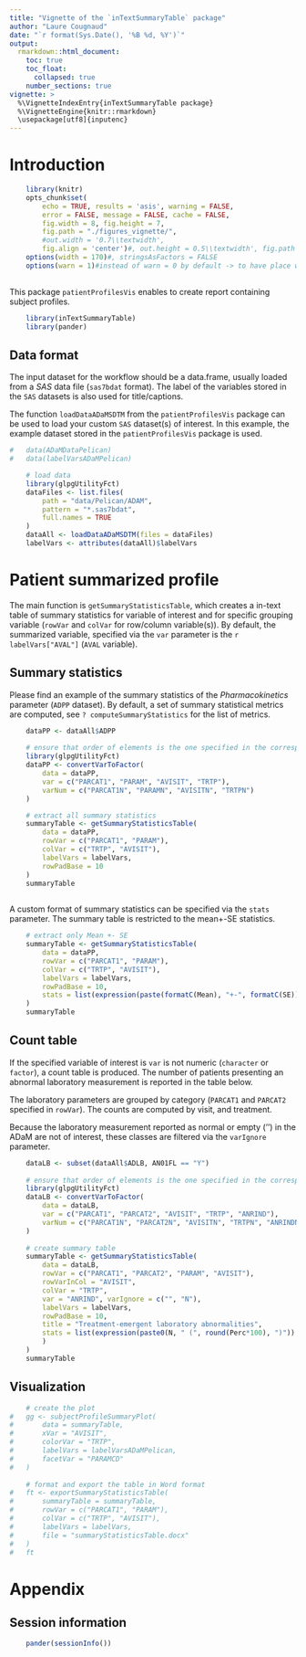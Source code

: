 ---
title: "Vignette of the `inTextSummaryTable` package"
author: "Laure Cougnaud"
date: "`r format(Sys.Date(), '%B %d, %Y')`"
output: 
  rmarkdown::html_document:
    toc: true
    toc_float:
      collapsed: true
    number_sections: true
vignette: >
  %\VignetteIndexEntry{inTextSummaryTable package}
  %\VignetteEngine{knitr::rmarkdown}
  \usepackage[utf8]{inputenc}
---

# Introduction

```{r options, echo = FALSE}
	
	library(knitr)
	opts_chunk$set(
		echo = TRUE, results = 'asis', warning = FALSE, 
		error = FALSE, message = FALSE, cache = FALSE,
		fig.width = 8, fig.height = 7,
		fig.path = "./figures_vignette/",
		#out.width = '0.7\\textwidth', 
		fig.align = 'center')#, out.height = 0.5\\textwidth', fig.path = 'graphs/') 
	options(width = 170)#, stringsAsFactors = FALSE
	options(warn = 1)#instead of warn = 0 by default -> to have place where warnings occur in the call to Sweave function
	
```

This package `patientProfilesVis` enables to create report containing subject
profiles.

```{r loadPackages}

	library(inTextSummaryTable)
	library(pander)

```

## Data format

The input dataset for the workflow should be a data.frame, 
usually loaded from a _SAS_ data file (`sas7bdat` format).
The label of the variables stored in the `SAS` datasets is also used
for title/captions. 

The function `loadDataADaMSDTM` from the `patientProfilesVis` package can be
used to load your custom `SAS` dataset(s) of interest.
In this example, the example dataset stored in the `patientProfilesVis`
package is used.

```{r loadData}	
	
#	data(ADaMDataPelican)
#	data(labelVarsADaMPelican)

	# load data
	library(glpgUtilityFct)
	dataFiles <- list.files(
		path = "data/Pelican/ADAM",
		pattern = "*.sas7bdat",
		full.names = TRUE
	)
	dataAll <- loadDataADaMSDTM(files = dataFiles)
	labelVars <- attributes(dataAll)$labelVars

```

# Patient summarized profile

The main function is `getSummaryStatisticsTable`, which creates a in-text table
of summary statistics for variable of interest and for specific
grouping variable (`rowVar` and `colVar` for row/column variable(s)).
By default, the summarized variable, specified via the
`var` parameter is the `r labelVars["AVAL"]` (`AVAL` variable).

## Summary statistics

Please find an example of the summary statistics of the _Pharmacokinetics_
parameter (`ADPP` dataset).
By default, a set of summary statistical metrics are computed, see
`? computeSummaryStatistics` for the list of metrics.

```{r summaryTable-PP-general}

	dataPP <- dataAll$ADPP
	
	# ensure that order of elements is the one specified in the corresponding numeric variable
	library(glpgUtilityFct)
	dataPP <- convertVarToFactor(
		data = dataPP, 
		var = c("PARCAT1", "PARAM", "AVISIT", "TRTP"), 
		varNum = c("PARCAT1N", "PARAMN", "AVISITN", "TRTPN")
	)

	# extract all summary statistics
	summaryTable <- getSummaryStatisticsTable(
		data = dataPP,
		rowVar = c("PARCAT1", "PARAM"),
		colVar = c("TRTP", "AVISIT"),
		labelVars = labelVars,
		rowPadBase = 10
	)
	summaryTable
	
```

A custom format of summary statistics can be specified via the `stats`
parameter.
The summary table is restricted to the mean+-SE statistics.

```{r summaryTable-PP-custom}
	
	# extract only Mean +- SE
	summaryTable <- getSummaryStatisticsTable(
		data = dataPP,
		rowVar = c("PARCAT1", "PARAM"),
		colVar = c("TRTP", "AVISIT"),
		labelVars = labelVars,
		rowPadBase = 10,
		stats = list(expression(paste(formatC(Mean), "+-", formatC(SE))))
	)
	summaryTable

```

## Count table

If the specified variable of interest is `var` is not numeric (`character` or
`factor`), a count table is produced.
The number of patients presenting an abnormal laboratory measurement is
reported in the table below.

The laboratory parameters are grouped by category (`PARCAT1` and
`PARCAT2` specified in `rowVar`).
The counts are computed by visit, and treatment.

Because the laboratory measurement reported as normal or empty ('') in the ADaM
are not of interest, these classes are filtered via the `varIgnore` parameter.


```{r countTable-LB}

	dataLB <- subset(dataAll$ADLB, AN01FL == "Y")
	
	# ensure that order of elements is the one specified in the corresponding numeric variable
	library(glpgUtilityFct)
	dataLB <- convertVarToFactor(
		data = dataLB, 
		var = c("PARCAT1", "PARCAT2", "AVISIT", "TRTP", "ANRIND"), 
		varNum = c("PARCAT1N", "PARCAT2N", "AVISITN", "TRTPN", "ANRINDN")
	)
	
	# create summary table
	summaryTable <- getSummaryStatisticsTable(
		data = dataLB,
		rowVar = c("PARCAT1", "PARCAT2", "PARAM", "AVISIT"),
		rowVarInCol = "AVISIT",
		colVar = "TRTP",
		var = "ANRIND", varIgnore = c("", "N"),
		labelVars = labelVars,
		rowPadBase = 10,
		title = "Treatment-emergent laboratory abnormalities",
		stats = list(expression(paste0(N, " (", round(Perc*100), ")"))
		)
	)
	summaryTable

```

## Visualization

```{r}

	# create the plot
#	gg <- subjectProfileSummaryPlot(
#		data = summaryTable,
#		xVar = "AVISIT",
#		colorVar = "TRTP",
#		labelVars = labelVarsADaMPelican,
#		facetVar = "PARAMCD"
#	)
	
	# format and export the table in Word format
#	ft <- exportSummaryStatisticsTable(
#		summaryTable = summaryTable, 
#		rowVar = c("PARCAT1", "PARAM"),
#		colVar = c("TRTP", "AVISIT"),
#		labelVars = labelVars,
#		file = "summaryStatisticsTable.docx"
#	)
#	ft

```

# Appendix

## Session information


```{r includeSessionInfo, echo = FALSE}

	pander(sessionInfo())

```
